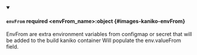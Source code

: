 
<details className="config-field" data-expandable="false" open>
<summary>

#### `envFrom` <span className="config-field-required" data-required="false">required</span> <span className="config-field-type">&lt;envFrom_name&gt;:object</span> <span className="config-field-default"></span> <span className="config-field-enum"></span> {#images-kaniko-envFrom}

EnvFrom are extra environment variables from configmap or secret that will be added to the build kaniko container
Will populate the env.valueFrom field.

</summary>



</details>
